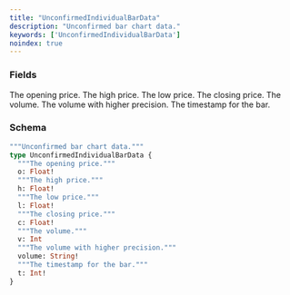 ```yaml
---
title: "UnconfirmedIndividualBarData"
description: "Unconfirmed bar chart data."
keywords: ['UnconfirmedIndividualBarData']
noindex: true
---
```


### Fields

<ResponseField name="o" type="Float!" required>
  The opening price.
</ResponseField>

<ResponseField name="h" type="Float!" required>
  The high price.
</ResponseField>

<ResponseField name="l" type="Float!" required>
  The low price.
</ResponseField>

<ResponseField name="c" type="Float!" required>
  The closing price.
</ResponseField>

<ResponseField name="v" type="Int">
  The volume.
</ResponseField>

<ResponseField name="volume" type="String!" required>
  The volume with higher precision.
</ResponseField>

<ResponseField name="t" type="Int!" required>
  The timestamp for the bar.
</ResponseField>

### Schema


```graphql 
"""Unconfirmed bar chart data."""
type UnconfirmedIndividualBarData {
  """The opening price."""
  o: Float!
  """The high price."""
  h: Float!
  """The low price."""
  l: Float!
  """The closing price."""
  c: Float!
  """The volume."""
  v: Int
  """The volume with higher precision."""
  volume: String!
  """The timestamp for the bar."""
  t: Int!
}
```

